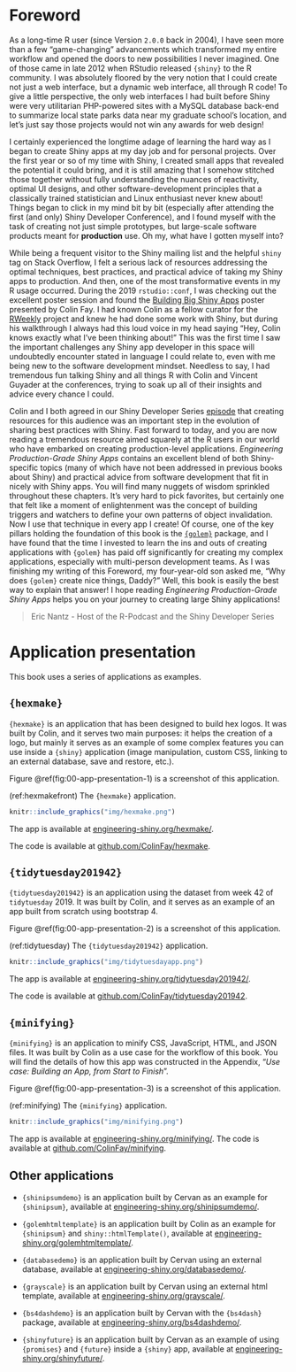 # Foreword {.unnumbered}

As a long-time R user (since Version `2.0.0` back in 2004), I have seen more than a few "game-changing" advancements which transformed my entire workflow and opened the doors to new possibilities I never imagined.
One of those came in late 2012 when RStudio released `{shiny}` to the R community.
I was absolutely floored by the very notion that I could create not just a web interface, but a dynamic web interface, all through R code!
To give a little perspective, the only web interfaces I had built before Shiny were very utilitarian PHP-powered sites with a MySQL database back-end to summarize local state parks data near my graduate school's location, and let's just say those projects would not win any awards for web design!

I certainly experienced the longtime adage of learning the hard way as I began to create Shiny apps at my day job and for personal projects.
Over the first year or so of my time with Shiny, I created small apps that revealed the potential it could bring, and it is still amazing that I somehow stitched those together without fully understanding the nuances of reactivity, optimal UI designs, and other software-development principles that a classically trained statistician and Linux enthusiast never knew about!
Things began to click in my mind bit by bit (especially after attending the first (and only) Shiny Developer Conference), and I found myself with the task of creating not just simple prototypes, but large-scale software products meant for **production** use.
Oh my, what have I gotten myself into?

While being a frequent visitor to the Shiny mailing list and the helpful `shiny` tag on Stack Overflow, I felt a serious lack of resources addressing the optimal techniques, best practices, and practical advice of taking my Shiny apps to production.
And then, one of the most transformative events in my R usage occurred.
During the 2019 `rstudio::conf`, I was checking out the excellent poster session and found the [Building Big Shiny Apps](https://thinkr-open.github.io/rstudioconf2019) poster presented by Colin Fay.
I had known Colin as a fellow curator for the [RWeekly](https://rweekly.org/) project and knew he had done some work with Shiny, but during his walkthrough I always had this loud voice in my head saying "Hey, Colin knows exactly what I've been thinking about!" This was the first time I saw the important challenges any Shiny app developer in this space will undoubtedly encounter stated in language I could relate to, even with me being new to the software development mindset.
Needless to say, I had tremendous fun talking Shiny and all things R with Colin and Vincent Guyader at the conferences, trying to soak up all of their insights and advice every chance I could.

Colin and I both agreed in our Shiny Developer Series [episode](https://shinydevseries.com/post/episode-2-golem) that creating resources for this audience was an important step in the evolution of sharing best practices with Shiny.
Fast forward to today, and you are now reading a tremendous resource aimed squarely at the R users in our world who have embarked on creating production-level applications.
*Engineering Production-Grade Shiny Apps* contains an excellent blend of both Shiny-specific topics (many of which have not been addressed in previous books about Shiny) and practical advice from software development that fit in nicely with Shiny apps.
You will find many nuggets of wisdom sprinkled throughout these chapters.
It's very hard to pick favorites, but certainly one that felt like a moment of enlightenment was the concept of building triggers and watchers to define your own patterns of object invalidation.
Now I use that technique in every app I create!
Of course, one of the key pillars holding the foundation of this book is the [`{golem}`](https://thinkr-open.github.io/golem) package, and I have found that the time I invested to learn the ins and outs of creating applications with `{golem}` has paid off significantly for creating my complex applications, especially with multi-person development teams.
As I was finishing my writing of this Foreword, my four-year-old son asked me, "Why does `{golem}` create nice things, Daddy?" Well, this book is easily the best way to explain that answer!
I hope reading *Engineering Production-Grade Shiny Apps* helps you on your journey to creating large Shiny applications!

> Eric Nantz - Host of the R-Podcast and the Shiny Developer Series


# Application presentation {.unnumbered}

This book uses a series of applications as examples.

## `{hexmake}` {.unnumbered}

`{hexmake}` is an application that has been designed to build hex logos.
It was built by Colin, and it serves two main purposes: it helps the creation of a logo, but mainly it serves as an example of some complex features you can use inside a `{shiny}` application (image manipulation, custom CSS, linking to an external database, save and restore, etc.).

Figure \@ref(fig:00-app-presentation-1) is a screenshot of this application.

(ref:hexmakefront) The `{hexmake}` application.

```r
knitr::include_graphics("img/hexmake.png")
```

The app is available at [engineering-shiny.org/hexmake/](https://engineering-shiny.org/hexmake/).

The code is available at [github.com/ColinFay/hexmake](https://github.com/ColinFay/hexmake).

## `{tidytuesday201942}` {.unnumbered}

`{tidytuesday201942}` is an application using the dataset from week 42 of `tidytuesday` 2019.
It was built by Colin, and it serves as an example of an app built from scratch using bootstrap 4.

Figure \@ref(fig:00-app-presentation-2) is a screenshot of this application.

(ref:tidytuesday) The `{tidytuesday201942}` application.

```r
knitr::include_graphics("img/tidytuesdayapp.png")
```

The app is available at [engineering-shiny.org/tidytuesday201942/](https://engineering-shiny.org/tidytuesday201942/).

The code is available at [github.com/ColinFay/tidytuesday201942](https://github.com/ColinFay/tidytuesday201942).

## `{minifying}` {.unnumbered}

`{minifying}` is an application to minify CSS, JavaScript, HTML, and JSON files.
It was built by Colin as a use case for the workflow of this book.
You will find the details of how this app was constructed in the Appendix, "*Use case: Building an App, from Start to Finish*".

Figure \@ref(fig:00-app-presentation-3) is a screenshot of this application.

(ref:minifying) The `{minifying}` application.

```r
knitr::include_graphics("img/minifying.png")
```

The app is available at [engineering-shiny.org/minifying/](https://engineering-shiny.org/minifying/).
The code is available at [github.com/ColinFay/minifying](https://github.com/ColinFay/minifying).

## Other applications {.unnumbered}

-   `{shinipsumdemo}` is an application built by Cervan as an example for `{shinipsum}`, available at [engineering-shiny.org/shinipsumdemo/](https://engineering-shiny.org/shinipsumdemo/).

-   `{golemhtmltemplate}` is an application built by Colin as an example for `{shinipsum}` and `shiny::htmlTemplate()`, available at [engineering-shiny.org/golemhtmltemplate/](https://engineering-shiny.org/golemhtmltemplate/).

-   `{databasedemo}` is an application built by Cervan using an external database, available at [engineering-shiny.org/databasedemo/](https://engineering-shiny.org/databasedemo/).

-   `{grayscale}` is an application built by Cervan using an external html template, available at [engineering-shiny.org/grayscale/](https://engineering-shiny.org/grayscale/).

-   `{bs4dashdemo}` is an application built by Cervan with the `{bs4dash}` package, available at [engineering-shiny.org/bs4dashdemo/](https://engineering-shiny.org/bs4dashdemo/).

-   `{shinyfuture}` is an application built by Cervan as an example of using `{promises}` and `{future}` inside a `{shiny}` app, available at [engineering-shiny.org/shinyfuture/](https://engineering-shiny.org/shinyfuture/).
